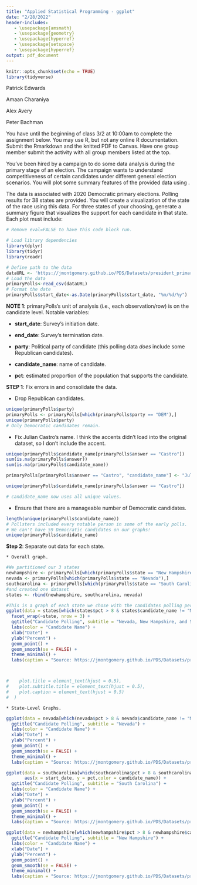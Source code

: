 ```yaml
---
title: "Applied Statistical Programming - ggplot"
date: "2/28/2022"
header-includes:
   - \usepackage{amsmath}
   - \usepackage{geometry}
   - \usepackage{hyperref}
   - \usepackage{setspace}
   - \usepackage{hyperref}
output: pdf_document
---
```


```r
knitr::opts_chunk$set(echo = TRUE)
library(tidyverse)
```

Patrick Edwards

Amaan Charaniya

Alex Avery

Peter Bachman

\textbf{Write the R code to answer the following questions. Write the code, and then show what the computer returns when that code is run. Thoroughly comment your solutions.}

You have until the beginning of class 3/2 at 10:00am to complete the assignment below. You may use R, but not any online R documentation. Submit the Rmarkdown and the knitted PDF to Canvas. Have one group member submit the activity with all group members listed at the top.

\section*{Figuring out the Competition}

You've been hired by a campaign to do some data analysis during the primary stage of an election. The campaign wants to understand competitiveness of certain candidates under different general election scenarios. You will plot some summary features of the provided \texttt{primaryPolls} data using \texttt{ggplot()}.


The data is associated with 2020 Democratic primary elections. Polling results for 38 states are provided. You will create a visualization of the state of the race using this data. For three states of your choosing, generate a summary figure that visualizes the support for each candidate in that state. Each plot must include:
\begin{itemize}
   \item a title,
   \item a subtitle,
   \item labeled axes,
   \item a legend for the candidates, and
   \item a source attribution to the GitHub URL for the data.
\end{itemize}


```r
# Remove eval=FALSE to have this code block run.

# Load library dependencies
library(dplyr)
library(tidyr)
library(readr)

# Define path to the data
dataURL <- 'https://jmontgomery.github.io/PDS/Datasets/president_primary_polls_feb2020.csv'
# Load the data
primaryPolls<-read_csv(dataURL)
# Format the date
primaryPolls$start_date<-as.Date(primaryPolls$start_date, "%m/%d/%y")
```

**NOTE 1**: primaryPolls's unit of analysis (i.e., each observation/row) is on the candidate level. Notable variables:

  * **start_date**: Survey's initiation date.
  
  * **end_date**: Survey's termination date.
  
  * **party**: Political party of candidate (this polling data *does* include some Republican candidates).
  
  * **candidate_name**: name of candidate.
  
  * **pct**: estimated proportion of the population that supports the candidate.

**STEP 1**: Fix errors in and consolidate the data. 

  * Drop Republican candidates.

```r
unique(primaryPolls$party)
primaryPolls <- primaryPolls[which(primaryPolls$party == "DEM"),]
unique(primaryPolls$party)
# Only Democratic candidates remain.
```

  * Fix Julian Castro's name. I think the accents didn't load into the original dataset, so I don't include the accent.
```r
unique(primaryPolls$candidate_name[primaryPolls$answer == "Castro"])
sum(is.na(primaryPolls$answer))
sum(is.na(primaryPolls$candidate_name))

primaryPolls[primaryPolls$answer == "Castro", "candidate_name"] <- "Julian Castro"

unique(primaryPolls$candidate_name[primaryPolls$answer == "Castro"])

# candidate_name now uses all unique values.
```

  * Ensure that there are a manageable number of Democratic candidates.
```r
length(unique(primaryPolls$candidate_name))
# Pollsters included every notable person in some of the early polls.
# We can't have 59 Democratic candidates on our graphs!
unique(primaryPolls$candidate_name)
```


**Step 2**: Separate out data for each state.
  
    * Overall graph.
```r
#We partitioned our 3 states 
newhampshire <- primaryPolls[which(primaryPolls$state == "New Hampshire"),]
nevada <- primaryPolls[which(primaryPolls$state == "Nevada"),]
southcarolina <- primaryPolls[which(primaryPolls$state == "South Carolina"),]
#and created one dataset
states <- rbind(newhampshire, southcarolina, nevada)

#This is a graph of each state we chose with the candidates polling percentage over time. We identified candidates above 8 percent and left out Michelle Obama because she only had one poll at this threshold back in October. 
ggplot(data = states[which(states$pct > 8 & states$candidate_name != "Michelle Obama"),], aes(x = start_date, y = pct,color = candidate_name)) +
  facet_wrap(~state, nrow = 3) +
  ggtitle("Candidate Polling", subtitle = "Nevada, New Hampshire, and South Carolina") +
  labs(color = "Candidate Name") +
  xlab("Date") +
  ylab("Percent") +
  geom_point() +
  geom_smooth(se = FALSE) +
  theme_minimal() +
  labs(caption = "Source: https://jmontgomery.github.io/PDS/Datasets/president_primary_polls_feb2020.csv")



#    plot.title = element_text(hjust = 0.5),
#    plot.subtitle.title = element_text(hjust = 0.5),
#    plot.caption = element_text(hjust = 0.5)
#  ) 
```


    * State-Level Graphs.
```r
ggplot(data = nevada[which(nevada$pct > 8 & nevada$candidate_name != "Michelle Obama"),], aes(x = start_date, y = pct,color = candidate_name)) +
  ggtitle("Candidate Polling", subtitle = "Nevada") +
  labs(color = "Candidate Name") +
  xlab("Date") +
  ylab("Percent") +
  geom_point() +
  geom_smooth(se = FALSE) +
  theme_minimal() +
  labs(caption = "Source: https://jmontgomery.github.io/PDS/Datasets/president_primary_polls_feb2020.csv")

ggplot(data = southcarolina[which(southcarolina$pct > 8 & southcarolina$candidate_name != "Michelle Obama"),], 
       aes(x = start_date, y = pct,color = candidate_name)) +
  ggtitle("Candidate Polling", subtitle = "South Carolina") +
  labs(color = "Candidate Name") +
  xlab("Date") +
  ylab("Percent") +
  geom_point() +
  geom_smooth(se = FALSE) +
  theme_minimal() +
  labs(caption = "Source: https://jmontgomery.github.io/PDS/Datasets/president_primary_polls_feb2020.csv")

ggplot(data = newhampshire[which(newhampshire$pct > 8 & newhampshire$candidate_name != "Michelle Obama"),], aes(x = start_date, y = pct,color = candidate_name)) +
  ggtitle("Candidate Polling", subtitle = "New Hampshire") +
  labs(color = "Candidate Name") +
  xlab("Date") +
  ylab("Percent") +
  geom_point() +
  geom_smooth(se = FALSE) +
  theme_minimal() +
  labs(caption = "Source: https://jmontgomery.github.io/PDS/Datasets/president_primary_polls_feb2020.csv")
```





